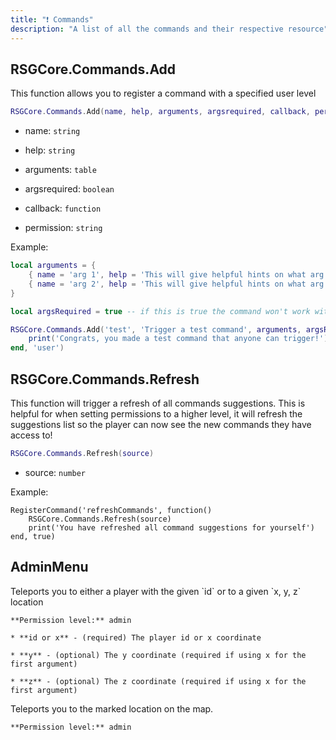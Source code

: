 ```yaml
---
title: "❗ Commands"
description: "A list of all the commands and their respective resource"
---
```


## RSGCore.Commands.Add

This function allows you to register a command with a specified user level

```lua
RSGCore.Commands.Add(name, help, arguments, argsrequired, callback, permission, ...)
```

* name: `string`

* help: `string`

* arguments: `table`

* argsrequired: `boolean`

* callback: `function`

* permission: `string`

Example:

```lua
local arguments = {
    { name = 'arg 1', help = 'This will give helpful hints on what arg is for' },
    { name = 'arg 2', help = 'This will give helpful hints on what arg is for' }
}

local argsRequired = true -- if this is true the command won't work without args entered

RSGCore.Commands.Add('test', 'Trigger a test command', arguments, argsRequired, function(source)
    print('Congrats, you made a test command that anyone can trigger!')
end, 'user')
```

## RSGCore.Commands.Refresh

This function will trigger a refresh of all commands suggestions. This is helpful for when setting permissions to a higher level, it will refresh the suggestions list so the player can now see the new commands they have access to!

```lua
RSGCore.Commands.Refresh(source)
```

* source: `number`

Example:

```
RegisterCommand('refreshCommands', function()
    RSGCore.Commands.Refresh(source)
    print('You have refreshed all command suggestions for yourself')
end, true)
```

## AdminMenu

<AccordionGroup>
  <Accordion title="/tp [id / x ] [opt: y] [opt: z]- teleport to player or location" defaultOpen={false}>
    Teleports you to either a player with the given `id` or to a given `x, y, z` location

    **Permission level:** admin

    * **id or x** - (required) The player id or x coordinate

    * **y** - (optional) The y coordinate (required if using x for the first argument)

    * **z** - (optional) The z coordinate (required if using x for the first argument)
  </Accordion>

  <Accordion title="/tpm - teleport to a marked location" defaultOpen={false}>
    Teleports you to the marked location on the map.

    **Permission level:** admin
  </Accordion>
</AccordionGroup>